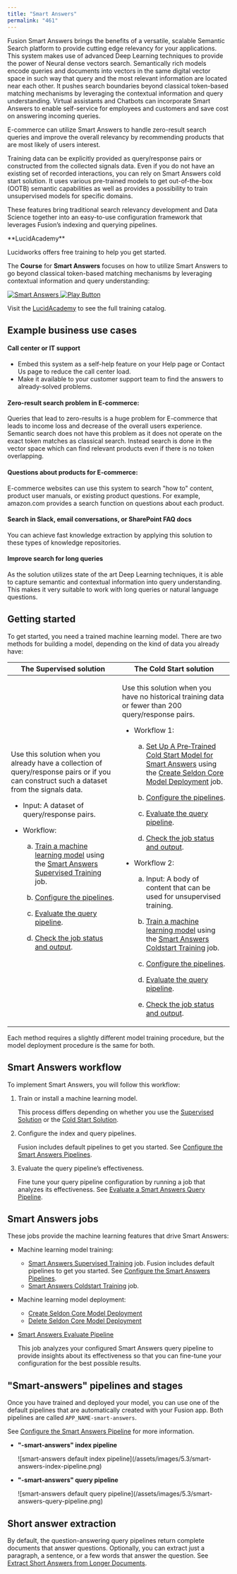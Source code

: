 ```yaml
---
title: "Smart Answers"
permalink: "461"
---
```


Fusion Smart Answers brings the benefits of a versatile, scalable Semantic Search platform to provide cutting edge relevancy for your applications.
This system makes use of advanced Deep Learning techniques to provide the power of Neural dense vectors search.
Semantically rich models encode queries and documents into vectors in the same digital vector space in such way that query and the most relevant information are located near each other.
It pushes search boundaries beyond classical token-based matching mechanisms by leveraging the contextual information and query understanding.
Virtual assistants and Chatbots can incorporate Smart Answers to enable self-service for employees and customers and save cost on answering incoming queries.

E-commerce can utilize Smart Answers to handle zero-result search queries and improve the overall relevancy by recommending products that are most likely of users interest.

Training data can be explicitly provided as query/response pairs or constructed from the collected signals data.
Even if you do not have an existing set of recorded interactions, you can rely on Smart Answers cold start solution. It uses various pre-trained models to get out-of-the-box (OOTB) semantic capabilities as well as provides a possibility to train unsupervised models for specific domains.

These features bring traditional search relevancy development and Data Science together into an easy-to-use configuration framework that leverages Fusion’s indexing and querying pipelines.

<Note>
**LucidAcademy**

Lucidworks offers free training to help you get started.

The **Course** for **Smart Answers** focuses on how to utilize Smart Answers to go beyond classical token-based matching mechanisms by leveraging contextual information and query understanding:

<Frame>
  <a href="https://academy.lucidworks.com/smart-answers" target="_blank">
    <div class="note-image-wrapper">
      <img noZoom src="/assets/images/training-covers/smart-answers.png" alt="Smart Answers" class="note-image" />
      <img noZoom src="/images/play-btn.svg" alt="Play Button" class="note-image-overlay" />
    </div>
  </a>
</Frame>


Visit the [LucidAcademy](https://academy.lucidworks.com) to see the full training catalog.
</Note>

## Example business use cases

#### Call center or IT support

* Embed this system as a self-help feature on your Help page or Contact Us page to reduce the call center load.
* Make it available to your customer support team to find the answers to already-solved problems.

#### Zero-result search problem in E-commerce:

Queries that lead to zero-results is a huge problem for E-commerce that leads to income loss and decrease of the overall users experience. Semantic search does not have this problem as it does not operate on the exact token matches as classical search. Instead search is done in the vector space which can find relevant products even if there is no token overlapping.

#### Questions about products for E-commerce:

E-commerce websites can use this system to search "how to" content, product user manuals, or existing product questions. For example, amazon.com provides a search function on questions about each product.

#### Search in Slack, email conversations, or SharePoint FAQ docs

You can achieve fast knowledge extraction by applying this solution to these types of knowledge repositories.

#### Improve search for long queries

As the solution utilizes state of the art Deep Learning techniques, it is able to capture semantic and contextual information into query understanding. This makes it very suitable to work with long queries or natural language questions.

## Getting started

To get started, you need a trained machine learning model. There are two methods for building a model, depending on the kind of data you already have:

<table class="tableblock frame-all grid-all stretch">
  <colgroup>
    <col style="width: 50%;" />
    <col style="width: 50%;" />
  </colgroup>
  <thead>
    <tr>
      <th class="tableblock halign-left valign-top">The Supervised solution</th>
      <th class="tableblock halign-left valign-top">The Cold Start solution</th>
    </tr>
  </thead>
  <tbody>
    <tr>
      <td class="tableblock halign-left valign-top">
        <div class="content">
          <div class="paragraph">
            <p>Use this solution when you already have a collection of query/response pairs or if you can construct such a dataset from the signals data.</p>
          </div>
          <div class="ulist">
            <ul>
              <li><p>Input: A dataset of query/response pairs.</p></li>
              <li>
                <p>Workflow:</p>
                <div class="olist loweralpha">
                  <ol class="loweralpha" type="a">
                    <li>
                      <p>
                        <a href="/how-to/652/train-a-smart-answers-supervised-model">Train a machine learning model</a>
                        using the
                        <a href="/fusion/5.9/8845/smart-answers-supervised-training">Smart Answers Supervised Training</a>
                        job.
                      </p>
                    </li>
                    <li><p><a href="/how-to/918/configure-the-smart-answers-pipelines-5-3-and-later">Configure the pipelines</a>.</p></li>
                    <li><p><a href="/how-to/653/evaluate-a-smart-answers-query-pipeline">Evaluate the query pipeline</a>.</p></li>
                    <li><p><a href="/how-to/634/see-a-smart-answers-qn-a-jobs-status-and-output">Check the job status and output</a>.</p></li>
                  </ol>
                </div>
              </li>
            </ul>
          </div>
        </div>
      </td>
      <td class="tableblock halign-left valign-top">
        <div class="content">
          <div class="paragraph">
            <p>Use this solution when you have no historical training data or fewer than 200 query/response pairs.</p>
          </div>
          <div class="ulist">
            <ul>
              <li>
                <p>Workflow 1:</p>
                <div class="olist loweralpha">
                  <ol class="loweralpha" type="a">
                    <li>
                      <p>
                        <a href="/how-to/734/set-up-a-pre-trained-cold-start-model-for-smart-answers">Set Up A Pre‑Trained Cold Start Model for Smart Answers</a>
                        using the
                        <a href="/fusion/5.9/564/create-seldon-core-model-deployment">Create Seldon Core Model Deployment</a>
                        job.
                      </p>
                    </li>
                    <li><p><a href="/how-to/918/configure-the-smart-answers-pipelines-5-3-and-later">Configure the pipelines</a>.</p></li>
                    <li><p><a href="/how-to/653/evaluate-a-smart-answers-query-pipeline">Evaluate the query pipeline</a>.</p></li>
                    <li><p><a href="/how-to/634/see-a-smart-answers-qn-a-jobs-status-and-output">Check the job status and output</a>.</p></li>
                  </ol>
                </div>
              </li>
              <li>
                <p>Workflow 2:</p>
                <div class="olist loweralpha">
                  <ol class="loweralpha" type="a">
                    <li><p>Input: A body of content that can be used for unsupervised training.</p></li>
                    <li>
                      <p>
                        <a href="/how-to/828/train-a-smart-answers-cold-start-model">Train a machine learning model</a>
                        using the
                        <a href="/fusion/5.9/8847/smart-answers-coldstart-training">Smart Answers Coldstart Training</a>
                        job.
                      </p>
                    </li>
                    <li><p><a href="/how-to/918/configure-the-smart-answers-pipelines-5-3-and-later">Configure the pipelines</a>.</p></li>
                    <li><p><a href="/how-to/653/evaluate-a-smart-answers-query-pipeline">Evaluate the query pipeline</a>.</p></li>
                    <li><p><a href="/how-to/634/see-a-smart-answers-qn-a-jobs-status-and-output">Check the job status and output</a>.</p></li>
                  </ol>
                </div>
              </li>
            </ul>
          </div>
        </div>
      </td>
    </tr>
  </tbody>
</table>

Each method requires a slightly different model training procedure, but the model deployment procedure is the same for both.

## Smart Answers workflow

To implement Smart Answers, you will follow this workflow:

1. Train or install a machine learning model.

   This process differs depending on whether you use the [Supervised Solution](/how-to/652/train-a-smart-answers-supervised-model) or the [Cold Start Solution](/how-to/828/train-a-smart-answers-cold-start-model).
2. Configure the index and query pipelines.

   Fusion includes default pipelines to get you started. See [Configure the Smart Answers Pipelines](/how-to/918/configure-the-smart-answers-pipelines-5-3-and-later).
3. Evaluate the query pipeline’s effectiveness.

   Fine tune your query pipeline configuration by running a job that analyzes its effectiveness. See [Evaluate a Smart Answers Query Pipeline](/how-to/653/evaluate-a-smart-answers-query-pipeline).

## Smart Answers jobs

These jobs provide the machine learning features that drive Smart Answers:

* Machine learning model training:

  + [Smart Answers Supervised Training](/fusion/5.9/8845/smart-answers-supervised-training) job.
    Fusion includes default pipelines to get you started. See [Configure the Smart Answers Pipelines](/how-to/918/configure-the-smart-answers-pipelines-5-3-and-later).
  + [Smart Answers Coldstart Training](/fusion/5.9/8847/smart-answers-coldstart-training) job.
* Machine learning model deployment:

  + [Create Seldon Core Model Deployment](/fusion/5.9/564/create-seldon-core-model-deployment)
  + [Delete Seldon Core Model Deployment](/fusion/5.9/584/delete-seldon-core-model-deployment-job)
* [Smart Answers Evaluate Pipeline](/fusion/5.9/8846/smart-answers-evaluate-pipeline)

  This job analyzes your configured Smart Answers query pipeline to provide insights about its effectiveness so that you can fine-tune your configuration for the best possible results.

## "Smart-answers" pipelines and stages

Once you have trained and deployed your model, you can use one of the default pipelines that are automatically created with your Fusion app. Both pipelines are called `APP_NAME-smart-answers`.

See [Configure the Smart Answers Pipeline](/how-to/918/configure-the-smart-answers-pipelines-5-3-and-later) for more information.

* **"-smart-answers" index pipeline**

  <Frame>![smart-answers default index pipeline](/assets/images/5.3/smart-answers-index-pipeline.png)</Frame>
* **"-smart-answers" query pipeline**

  <Frame>![smart-answers default query pipeline](/assets/images/5.3/smart-answers-query-pipeline.png)</Frame>

## Short answer extraction

By default, the question-answering query pipelines return complete documents that answer questions. Optionally, you can extract just a paragraph, a sentence, or a few words that answer the question. See [Extract Short Answers from Longer Documents](/how-to/8861/extract-short-answers-from-longer-documents).